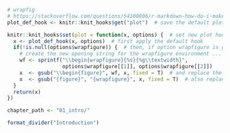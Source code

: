 \mainmatter

```{r 01 wrapfig setup}
# wrapfig
# https://stackoverflow.com/questions/54100806/r-markdown-how-do-i-make-text-float-around-figures
plot_def_hook <- knitr::knit_hooks$get("plot")  # save the default plot hook

knitr::knit_hooks$set(plot = function(x, options) {  # set new plot hook ...
  x <- plot_def_hook(x, options)  # first apply the default hook
  if(!is.null(options$wrapfigure)) {  # then, if option wrapfigure is given ...
    # create the new opening string for the wrapfigure environment ...
    wf <- sprintf("\\begin{wrapfigure}{%s}{%g\\textwidth}",
                  options$wrapfigure[[1]], options$wrapfigure[[2]])
    x  <- gsub("\\begin{figure}", wf, x, fixed = T)  # and replace the default one with it.
    x  <- gsub("{figure}", "{wrapfigure}", x, fixed = T)  # also replace the environment ending
  }
  return(x)
})

chapter_path <- "01_intro/"
```

```{r 01 Introduction Divider}
format_divider("Introduction")
```
